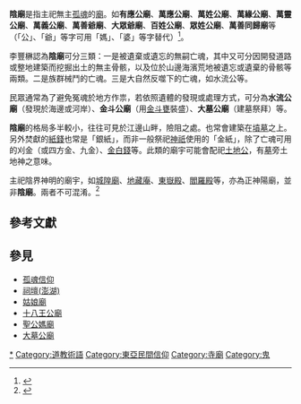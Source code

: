 '''陰廟'''是指主祀無主[[孤魂信仰|孤魂]]的[[廟|廟]]。如'''有應公廟'''、'''萬應公廟'''、'''萬姓公廟'''、'''萬緣公廟'''、'''萬靈公廟'''、'''萬義公廟'''、'''萬善爺廟'''、'''大眾爺廟'''、'''百姓公廟'''、'''眾姓公廟'''、'''萬善同歸廟'''等（「公」、「爺」等字可用「媽」、「婆」等字替代）<ref>{{Cite web|url=https://market.cloud.edu.tw/content/local/taipei/chenkao/bgcity/g.htm|title=大眾廟|accessdate=2016-12-29|author=|date=|publisher=|archive-date=2016-12-30|archive-url=https://web.archive.org/web/20161230002119/https://market.cloud.edu.tw/content/local/taipei/chenkao/bgcity/g.htm|dead-url=no}}</ref>。

李豐楙認為'''陰廟'''可分三類：一是被遺棄或遺忘的無嗣亡魂，其中又可分因開發道路或整地建築而挖掘出土的無主骨骸，以及位於山邊海濱荒地被遺忘或遺棄的骨骸等兩類。二是族群械鬥的亡魂。三是大自然反噬下的亡魂，如水流公等。

民眾通常為了避免冤魂於地方作祟，若依照遺體的發現或處理方式，可分為'''水流公廟'''（發現於海邊或河岸）、'''金斗公廟'''（用[[金斗甕|金斗甕]]裝盛）、'''大墓公廟'''（建墓祭拜）等。

'''陰廟'''的格局多半較小，往往可見於江邊山畔，險阻之處。也常會建築在[[墳墓|墳墓]]之上。另外焚獻的[[紙錢|紙錢]]也常是「銀紙」，而非一般祭祀[[神祇|神祇]]使用的「金紙」，除了亡魂可用的刈金（或四方金、九金）、[[金白錢|金白錢]]等。此類的廟宇可能會配祀[[土地公|土地公]]，有[[墓|墓]]旁土地神之意味。

主祀陰界神明的廟宇，如[[城隍廟|城隍廟]]、[[地藏庵|地藏庵]]、[[東嶽殿|東嶽殿]]、[[閻羅殿|閻羅殿]]等，亦為正神陽廟，並非'''陰廟'''。兩者不可混淆。<ref>{{Cite web |url=http://www.chaujou.gov.tw/index.php?page=news&ntype=3&NID=291 |title=屏東縣潮州鎮 城隍觀光文化祭 |accessdate=2013-08-09 |archive-date=2016-03-04 |archive-url=https://web.archive.org/web/20160304135001/http://www.chaujou.gov.tw/index.php?page=news&ntype=3&NID=291 |dead-url=no }}</ref>

==參考文獻==
{{Reflist}}

== 參見 ==
{{div col|2}}
* [[孤魂信仰|孤魂信仰]]
* [[祠壇_(澎湖)|祠壇(澎湖)]]
* [[姑娘廟|姑娘廟]]
* [[十八王公廟|十八王公廟]]
* [[聖公媽廟|聖公媽廟]]
* [[大墓公廟|大墓公廟]]
{{div col end}}

[[Category:陰廟|*]]
[[Category:道教術語|Category:道教術語]]
[[Category:東亞民間信仰|Category:東亞民間信仰]]
[[Category:寺廟|Category:寺廟]]
[[Category:鬼|Category:鬼]]